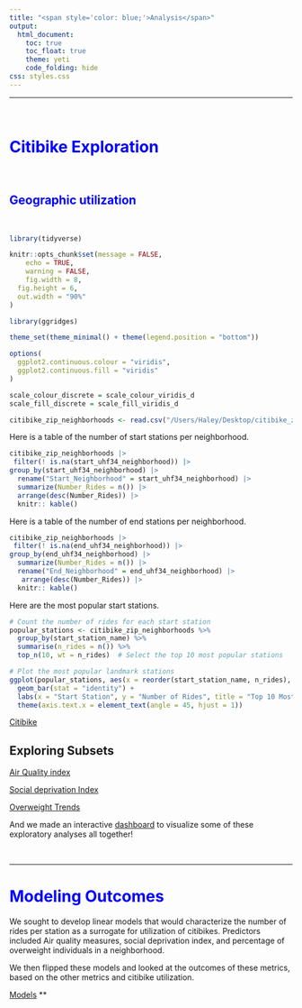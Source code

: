 ```yaml
---
title: "<span style='color: blue;'>Analysis</span>"
output: 
  html_document:
    toc: true
    toc_float: true
    theme: yeti
    code_folding: hide
css: styles.css
---
```


<style>
  h1 {
     font-weight: bold;
  }
</style>

***

 &nbsp;

# <span style='color: blue;'>Citibike Exploration</span>

 &nbsp;
 
## <span style='color: blue;'>Geographic utilization</span> 

 &nbsp;

```r
library(tidyverse)

knitr::opts_chunk$set(message = FALSE,
	echo = TRUE,
	warning = FALSE,
	fig.width = 8, 
  fig.height = 6,
  out.width = "90%"
)

library(ggridges)

theme_set(theme_minimal() + theme(legend.position = "bottom"))

options(
  ggplot2.continuous.colour = "viridis",
  ggplot2.continuous.fill = "viridis"
)

scale_colour_discrete = scale_colour_viridis_d
scale_fill_discrete = scale_fill_viridis_d
```

```r
citibike_zip_neighborhoods <- read.csv("/Users/Haley/Desktop/citibike_zip_neighborhoods.csv")
```

Here is a table of the number of start stations per neighborhood.

```r
citibike_zip_neighborhoods |>
 filter(! is.na(start_uhf34_neighborhood)) |>
group_by(start_uhf34_neighborhood) |>
  rename("Start_Neighborhood" = start_uhf34_neighborhood) |>
  summarize(Number_Rides = n()) |>
  arrange(desc(Number_Rides)) |>
  knitr:: kable()
```

Here is a table of the number of end stations per neighborhood.

```r
citibike_zip_neighborhoods |>
 filter(! is.na(end_uhf34_neighborhood)) |>
group_by(end_uhf34_neighborhood) |>
  summarize(Number_Rides = n()) |>
  rename("End_Neighborhood" = end_uhf34_neighborhood) |>
   arrange(desc(Number_Rides)) |>
  knitr:: kable()
```

Here are the most popular start stations.

```r
# Count the number of rides for each start station
popular_stations <- citibike_zip_neighborhoods %>%
  group_by(start_station_name) %>%
  summarise(n_rides = n()) %>%
  top_n(10, wt = n_rides)  # Select the top 10 most popular stations

# Plot the most popular landmark stations
ggplot(popular_stations, aes(x = reorder(start_station_name, n_rides), y = n_rides)) +
  geom_bar(stat = "identity") +
  labs(x = "Start Station", y = "Number of Rides", title = "Top 10 Most Popular Landmark Stations") +
  theme(axis.text.x = element_text(angle = 45, hjust = 1))
```

[Citibike](exploratory/Citibike_exploratory.html)

## Exploring Subsets

[Air Quality index](exploratory/AirQual_exploratory.html)

[Social deprivation Index](exploratory/SDI_Exploratory.html)

[Overweight Trends](exploratory/Weight_exploratory.html) 

And we made an interactive [dashboard](Dashboard_Shiny.html) to visualize some of these exploratory analyses all together!

 &nbsp;
 
 ***

# <span style='color: blue;'>Modeling Outcomes</span>

We sought to develop linear models that would characterize the number of rides per station as a surrogate for utilization of citibikes. Predictors included Air quality measures, social deprivation index, and percentage of overweight individuals in a neighborhood. 

We then flipped these models and looked at the outcomes of these metrics, based on the other metrics and citibike utilization. 

[Models](modeling/Modeling.html)
** 
